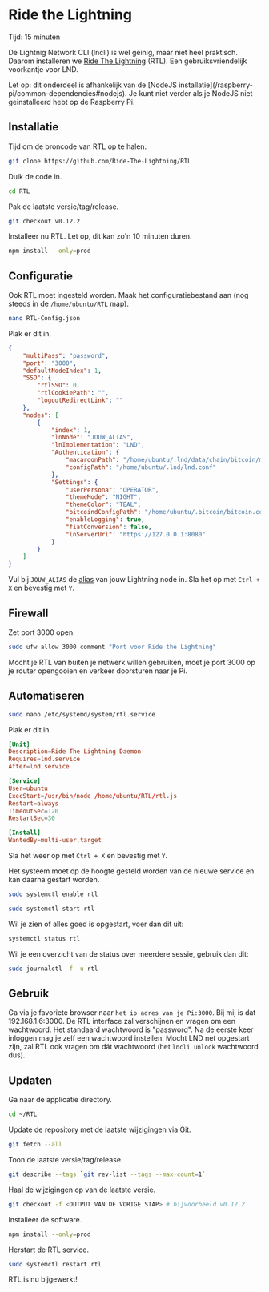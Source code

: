 
# Ride the Lightning

<Callout emoji="&#x2139;">
	Tijd: 15 minuten
</Callout>

De Lightnig Network CLI \(lncli\) is wel geinig, maar niet heel praktisch. Daarom installeren we [Ride The Lightning](https://github.com/Ride-The-Lightning/RTL) \(RTL\). Een gebruiksvriendelijk voorkantje voor LND.

<Callout emoji="&#x2139;">
	Let op: dit onderdeel is afhankelijk van de [NodeJS installatie](/raspberry-pi/common-dependencies#nodejs). Je kunt niet verder als je NodeJS niet geinstalleerd hebt op de Raspberry Pi.
</Callout>

## Installatie

Tijd om de broncode van RTL op te halen.

```bash
git clone https://github.com/Ride-The-Lightning/RTL
```

Duik de code in.

```bash
cd RTL
```

Pak de laatste versie/tag/release.

```bash
git checkout v0.12.2
```

Installeer nu RTL. Let op, dit kan zo'n 10 minuten duren.

```bash
npm install --only=prod
```

## Configuratie

Ook RTL moet ingesteld worden. Maak het configuratiebestand aan \(nog steeds in de `/home/ubuntu/RTL` map\).

```bash
nano RTL-Config.json
```

Plak er dit in.

```json
{
    "multiPass": "password",
    "port": "3000",
    "defaultNodeIndex": 1,
    "SSO": {
        "rtlSSO": 0,
        "rtlCookiePath": "",
        "logoutRedirectLink": ""
    },
    "nodes": [
        {
            "index": 1,
            "lnNode": "JOUW_ALIAS",
            "lnImplementation": "LND",
            "Authentication": {
                "macaroonPath": "/home/ubuntu/.lnd/data/chain/bitcoin/mainnet",
                "configPath": "/home/ubuntu/.lnd/lnd.conf"
            },
            "Settings": {
                "userPersona": "OPERATOR",
                "themeMode": "NIGHT",
                "themeColor": "TEAL",
                "bitcoindConfigPath": "/home/ubuntu/.bitcoin/bitcoin.conf",
                "enableLogging": true,
                "fiatConversion": false,
                "lnServerUrl": "https://127.0.0.1:8080"
            }
        }
    ]
}
```

Vul bij `JOUW_ALIAS` de [alias](/lightning/configuration) van jouw Lightning node in. Sla het op met `Ctrl + X` en bevestig met `Y`.

## Firewall

Zet port 3000 open.

```bash
sudo ufw allow 3000 comment "Port voor Ride the Lightning"
```

Mocht je RTL van buiten je netwerk willen gebruiken, moet je port 3000 op je router opengooien en verkeer doorsturen naar je Pi.

## Automatiseren

```bash
sudo nano /etc/systemd/system/rtl.service
```

Plak er dit in.

```toml
[Unit]
Description=Ride The Lightning Daemon
Requires=lnd.service
After=lnd.service

[Service]
User=ubuntu
ExecStart=/usr/bin/node /home/ubuntu/RTL/rtl.js
Restart=always
TimeoutSec=120
RestartSec=30

[Install]
WantedBy=multi-user.target
```

Sla het weer op met `Ctrl + X` en bevestig met `Y`.

Het systeem moet op de hoogte gesteld worden van de nieuwe service en kan daarna gestart worden.

```bash
sudo systemctl enable rtl
```

```bash
sudo systemctl start rtl
```

Wil je zien of alles goed is opgestart, voer dan dit uit:

```bash
systemctl status rtl
```

Wil je een overzicht van de status over meerdere sessie, gebruik dan dit:

```bash
sudo journalctl -f -u rtl
```

## Gebruik

Ga via je favoriete browser naar `het ip adres van je Pi:3000`. Bij mij is dat 192.168.1.6:3000. De RTL interface zal verschijnen en vragen om een wachtwoord. Het standaard wachtwoord is "password". Na de eerste keer inloggen mag je zelf een wachtwoord instellen. Mocht LND net opgestart zijn, zal RTL ook vragen om dát wachtwoord (het `lncli unlock` wachtwoord dus).

## Updaten

Ga naar de applicatie directory.

```bash
cd ~/RTL
```

Update de repository met de laatste wijzigingen via Git.

```bash
git fetch --all
```

Toon de laatste versie/tag/release.

```bash
git describe --tags `git rev-list --tags --max-count=1`
```

Haal de wijzigingen op van de laatste versie.

```bash
git checkout -f <OUTPUT VAN DE VORIGE STAP> # bijvoorbeeld v0.12.2
```

Installeer de software.

```bash
npm install --only=prod
```

Herstart de RTL service.

```bash
sudo systemctl restart rtl
```

RTL is nu bijgewerkt!
